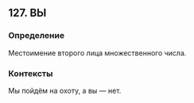 ## 127. ВЫ
### Определение
Местоимение второго лица множественного числа.

### Контексты
Мы пойдём на охоту, а вы — нет.

